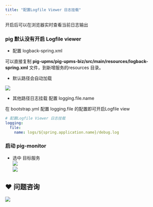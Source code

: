 ```yaml
---
title: "配置Logfile Viewer 日志挂载"
---
```


开启后可以在浏览器实时查看当前日志输出



### pig 默认没有开启 Logfile viewer




+ 配置 logback-spring.xml



可以直接复制 **pig-upms/pig-upms-biz/src/main/resources/logback-spring.xml** 文件，到新增服务的resources 目录。



+ 默认路径会自动加载



![](https://cdn.nlark.com/yuque/0/2021/png/283679/1619492131597-da4aec01-363b-4fd4-b386-834084f5f26a.png)



+ 其他路径日志挂载 配置 logging.file.name



在 bootstrap.yml 配置 logging.file 的配置即可开启Logfile view



```yaml
# 配置Logfile Viewer 日志挂载
logging:
  file:
    name: logs/${spring.application.name}/debug.log
```

### 启动 pig-monitor


+ 选中 目标服务  
![](https://cdn.nlark.com/yuque/0/2020/png/283679/1599314949078-f693fbd2-5275-460a-9a65-07995315e187.png)  
![](https://cdn.nlark.com/yuque/0/2020/png/283679/1599314949075-d33d2329-9359-42f9-b0df-70d96cb45322.png)

## ❤  问题咨询
![](https://cdn.nlark.com/yuque/0/2022/gif/283679/1662563973685-c22e9831-db66-42b5-973f-886d25d1e0e7.gif)

